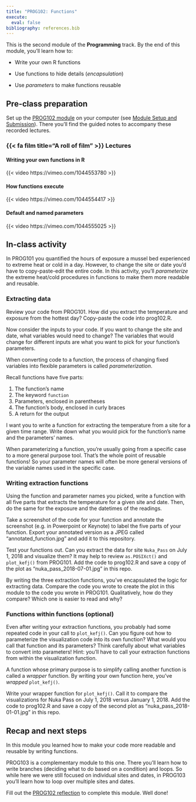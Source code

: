 ```yaml
---
title: "PROG102: Functions"
execute: 
  eval: false
bibliography: references.bib
---
```


This is the second module of the **Programming** track. By the end of this module, you'll learn how to:

-   Write your own R functions

-   Use functions to hide details (*encapsulation*)

-   Use *parameters* to make functions reusable

## Pre-class preparation

Set up the [PROG102 module](https://github.com/MarineCS-100B/prog102) on your computer (see [Module Setup and Submission](../../../modules.html)). There you'll find the guided notes to accompany these recorded lectures.

### {{< fa film title="A roll of film" >}} Lectures

#### Writing your own functions in R

{{< video https://vimeo.com/1044553780 >}}

#### How functions execute

{{< video https://vimeo.com/1044554417 >}}

#### Default and named parameters

{{< video https://vimeo.com/1044555025 >}}

## In-class activity

In PROG101 you quantified the hours of exposure a mussel bed experienced to extreme heat or cold in a day. However, to change the site or date you'd have to copy-paste-edit the entire code. In this activity, you'll *parameterize* the extreme heat/cold procedures in functions to make them more readable and reusable.

### Extracting data

Review your code from PROG101. How did you extract the temperature and exposure from the hottest day? Copy-paste the code into prog102.R.

Now consider the inputs to your code. If you want to change the site and date, what variables would need to change? The variables that would change for different inputs are what you want to pick for your function's parameters.

::: callout-note
When converting code to a function, the process of changing fixed variables into flexible parameters is called *parameterization*.
:::

Recall functions have five parts:

1.  The function's name
2.  The keyword `function`
3.  Parameters, enclosed in parentheses
4.  The function's body, enclosed in curly braces
5.  A return for the output

I want you to write a function for extracting the temperature from a site for a given time range. Write down what you would pick for the function's name and the parameters' names.

::: callout-tip
When parameterizing a function, you're usually going from a specific case to a more general purpose tool. That's the whole point of reusable functions! So your parameter names will often be more general versions of the variable names used in the specific case.
:::

### Writing extraction functions

Using the function and parameter names you picked, write a function with all five parts that extracts the temperature for a given site and date. Then, do the same for the exposure and the datetimes of the readings.

Take a screenshot of the code for your function and annotate the screenshot (e.g. in Powerpoint or Keynote) to label the five parts of your function. Export your annotated version as a JPEG called "annotated_function.jpg" and add it to this repository.

Test your functions out. Can you extract the data for site `Nuka_Pass` on July 1, 2018 and visualize them? It may help to review `as.POSIXct()` and `plot_kefj()` from PROG101. Add the code to prog102.R and save a copy of the plot as "nuka_pass_2018-07-01.jpg" in this repo.

By writing the three extraction functions, you've encapsulated the logic for extracting data. Compare the code you wrote to create the plot in this module to the code you wrote in PROG101. Qualitatively, how do they compare? Which one is easier to read and why?

### Functions within functions (optional)

Even after writing your extraction functions, you probably had some repeated code in your call to `plot_kefj()`. Can you figure out how to parameterize the visualization code into its own function? What would you call that function and its parameters? Think carefully about what variables to convert into parameters! Hint: you'll have to call your extraction functions from within the visualization function.

::: callout-note
A function whose primary purpose is to simplify calling another function is called a *wrapper* function. By writing your own function here, you've *wrapped* `plot_kefj()`.
:::

Write your wrapper function for `plot_kefj()`. Call it to compare the visualizations for Nuka Pass on July 1, 2018 versus January 1, 2018. Add the code to prog102.R and save a copy of the second plot as "nuka_pass_2018-01-01.jpg" in this repo.

## Recap and next steps

In this module you learned how to make your code more readable and reusable by writing functions.

PROG103 is a complementary module to this one. There you'll learn how to write branches (deciding what to do based on a condition) and loops. So while here we were still focused on individual sites and dates, in PROG103 you'll learn how to loop over multiple sites and dates.

Fill out the [PROG102 reflection](https://forms.gle/JJXNGwP71Kut6PV17) to complete this module. Well done!
